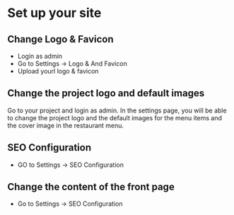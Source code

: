 # Set up your site
## Change Logo & Favicon

* Login as admin
* Go to Settings -> Logo & And Favicon
* Upload yourl logo & favicon

## Change the project logo and default images
Go to your project and login as admin. 
In the settings page, you will be able to change the project logo and the default images for the menu items and the cover image in the restaurant menu.

## SEO Configuration
* GO to Settings -> SEO Configuration

## Change the content of the front page
* Go to Settings -> SEO Configuration
